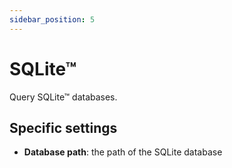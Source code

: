 ```yaml
---
sidebar_position: 5
---
```



# SQLite™

Query SQLite™ databases.

## Specific settings

- **Database path**: the path of the SQLite database

<ThrottlingSettings />
<ItemSettings />
